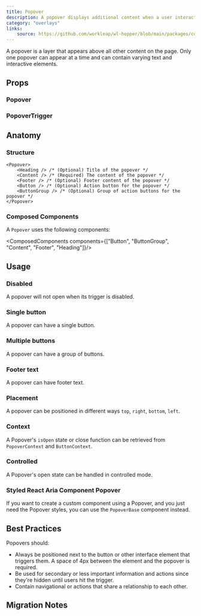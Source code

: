 ```yaml
---
title: Popover
description: A popover displays additional content when a user interacts with a trigger element.
category: "overlays"
links:
    source: https://github.com/workleap/wl-hopper/blob/main/packages/components/src/overlays/popover/src/Popover.tsx
---
```


A popover is a layer that appears above all other content on the page. Only one popover can appear at a time and can contain varying text and interactive elements.

<Example src="overlays/popover/docs/preview" isOpen />

## Props

### Popover

<PropTable component="Popover" />

### PopoverTrigger

<PropTable component="PopoverTrigger" />

## Anatomy

### Structure

```tsx
<Popover>
    <Heading /> /* (Optional) Title of the popover */
    <Content /> /* (Required) The content of the popover */
    <Footer /> /* (Optional) Footer content of the popover */
    <Button /> /* (Optional) Action button for the popover */
    <ButtonGroup /> /* (Optional) Group of action buttons for the popover */
</Popover>
```

### Composed Components

A `Popover` uses the following components:

<ComposedComponents components={["Button", "ButtonGroup", "Content", "Footer", "Heading"]}/>

## Usage

### Disabled

A popover will not open when its trigger is disabled.

<Example src="overlays/popover/docs/disabled" />

### Single button

A popover can have a single button.

<Example src="overlays/popover/docs/button" />

### Multiple buttons

A popover can have a group of buttons.

<Example src="overlays/popover/docs/buttons" />

### Footer text

A popover can have footer text.

<Example src="overlays/popover/docs/footer" />

### Placement

A popover can be positioned in different ways `top`, `right`, `bottom`, `left`.

<Example src="overlays/popover/docs/positions" />

### Context

A Popover&apos;s `isOpen` state or close function can be retrieved from `PopoverContext` and `ButtonContext`.

<Example src="overlays/popover/docs/context" />

### Controlled

A Popover&apos;s open state can be handled in controlled mode.

<Example src="overlays/popover/docs/controlled" />

### Styled React Aria Component Popover

If you want to create a custom component using a Popover, and you just need the Popover styles, you can use the `PopoverBase` component instead.

## Best Practices

Popovers should:

- Always be positioned next to the button or other interface element that triggers them. A space of 4px between the element and the popover is required.
- Be used for secondary or less important information and actions since they're hidden until users hit the trigger.
- Contain navigational or actions that share a relationship to each other.

## Migration Notes

<MigrateGuide src="overlays/popover/docs/migration-notes" />

